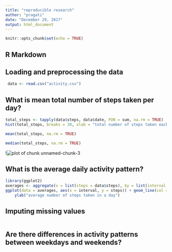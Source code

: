 ```yaml
---
title: "reproducible research"
author: "pragati"
date: "December 29, 2017"
output: html_document
---
```


```r
knitr::opts_chunk$set(echo = TRUE)
```

## R Markdown

## Loading and preprocessing the data
```r
 data <- read.csv("activity.csv")
```


## What is mean total number of steps taken per day?
```r
total_steps <- tapply(data$steps, data$date, FUN = sum, na.rm = TRUE)
hist(total_steps, breaks = 30, xlab = "total number of steps taken each day", col ="yellow" , border = "black")

mean(total_steps, na.rm = TRUE)

median(total_steps, na.rm = TRUE)
```
!![plot of chunk unnamed-chunk-3](Rplot01.png)


## What is the average daily activity pattern?
```r
library(ggplot2)
averages <- aggregate(x = list(steps = data$steps), by = list(interval = data$interval), FUN = mean, na.rm = TRUE)
ggplot(data = averages, aes(x = interval, y = steps)) + geom_line(col = "red", lwd = 1) + xlab("5-minute interval") + 
    ylab("average number of steps taken in a day")
```


## Imputing missing values
```r
```


## Are there differences in activity patterns between weekdays and weekends?
```r
```



